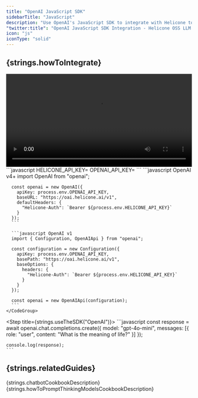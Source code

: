 ```yaml
---
title: "OpenAI JavaScript SDK"
sidebarTitle: "JavaScript"
description: "Use OpenAI's JavaScript SDK to integrate with Helicone to log your OpenAI usage."
"twitter:title": "OpenAI JavaScript SDK Integration - Helicone OSS LLM Observability"
icon: "js"
iconType: "solid"
---
```



## {strings.howToIntegrate}

<video width="100%" controls autoplay loop>
  <source
    src="https://marketing-assets-helicone.s3.us-west-2.amazonaws.com/Helicone+Tutorial+Video.mp4"
    type="video/mp4"
  />
  Your browser does not support the video tag.
</video>

<Steps>
  <Step title={strings.generateKey}>
    <div dangerouslySetInnerHTML={{ __html: strings.generateKeyInstructions }} />
  </Step>

  <Step title={strings.setApiKey}>
    ```javascript
    HELICONE_API_KEY=<your-helicone-api-key>
    OPENAI_API_KEY=<your-openai-api-key>
    ```
  </Step>

  <Step title={strings.modifyBasePath}>
    <CodeGroup>
      ```javascript OpenAI v4+
      import OpenAI from "openai";

      const openai = new OpenAI({
        apiKey: process.env.OPENAI_API_KEY,
        baseURL: "https://oai.helicone.ai/v1",
        defaultHeaders: {
          "Helicone-Auth": `Bearer ${process.env.HELICONE_API_KEY}`
        }
      });
      ```

      ```javascript OpenAI v1
      import { Configuration, OpenAIApi } from "openai";

      const configuration = new Configuration({
        apiKey: process.env.OPENAI_API_KEY,
        basePath: "https://oai.helicone.ai/v1",
        baseOptions: {
          headers: {
            "Helicone-Auth": `Bearer ${process.env.HELICONE_API_KEY}`
          }
        }
      });

      const openai = new OpenAIApi(configuration);
      ```
    </CodeGroup>

  </Step>

  <Step title={strings.useTheSDK("OpenAI")}>
    ```javascript
    const response = await openai.chat.completions.create({
      model: "gpt-4o-mini",
      messages: [{ role: "user", content: "What is the meaning of life?" }]
    });

    console.log(response);
    ```

  </Step>

  <Step title={strings.verifyInHelicone}>
    <div dangerouslySetInnerHTML={{ __html: strings.verifyInHeliconeDesciption("OpenAI") }} />
  </Step>
</Steps>

## {strings.relatedGuides}

<CardGroup cols={2}>
  <Card
    title="Building a chatbot with OpenAI structured outputs"
    icon="lightbulb"
    href="/guides/cookbooks/openai-structured-outputs"
    iconType="light"
    vertical
  >
    {strings.chatbotCookbookDescription}
  </Card>
  <Card
    title="How to Prompt Thinking Models Effectively"
    icon="arrows-rotate"
    href="/guides/cookbooks/prompt-thinking-models"
    iconType="light"
    vertical
  >
    {strings.howToPromptThinkingModelsCookbookDescription}
  </Card>
</CardGroup>
